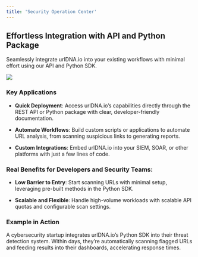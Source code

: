 ```yaml
---
title: 'Security Operation Center'
---
```


## Effortless Integration with API and Python Package
Seamlessly integrate urlDNA.io into your existing workflows with minimal effort using our API and Python SDK.

![](https://urldna.io/assets/images/use-cases/security-operation-center-integration/api.png)

### Key Applications

* **Quick Deployment**: Access urlDNA.io’s capabilities directly through the REST API or Python package with clear, developer-friendly documentation.

* **Automate Workflows**: Build custom scripts or applications to automate URL analysis, from scanning suspicious links to generating reports.

* **Custom Integrations**: Embed urlDNA.io into your SIEM, SOAR, or other platforms with just a few lines of code.

### Real Benefits for Developers and Security Teams:

* **Low Barrier to Entry**: Start scanning URLs with minimal setup, leveraging pre-built methods in the Python SDK.

* **Scalable and Flexible**: Handle high-volume workloads with scalable API quotas and configurable scan settings.

### Example in Action
<Tip>
A cybersecurity startup integrates urlDNA.io’s Python SDK into their threat detection system. Within days, they’re automatically scanning flagged URLs and feeding results into their dashboards, accelerating response times.
</Tip>